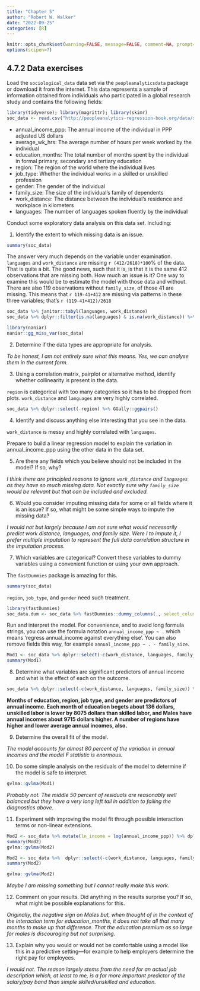 ```yaml
---
title: "Chapter 5"
author: "Robert W. Walker"
date: "2022-09-25"
categories: [R]
---
```



```r
knitr::opts_chunk$set(warning=FALSE, message=FALSE, comment=NA, prompt=FALSE, fig.height=6, fig.width=6.5, fig.retina = 3, dev = 'svg', dev.args = list(bg = "white"))
options(scipen=7)
```

## 4.7.2 Data exercises

Load the `sociological_data` data set via the `peopleanalyticsdata` package or download it from the internet. This data represents a sample of information obtained from individuals who participated in a global research study and contains the following fields:

```r
library(tidyverse); library(magrittr); library(skimr)
soc_data <- read.csv("http://peopleanalytics-regression-book.org/data/sociological_data.csv")
```

- annual_income_ppp: The annual income of the individual in PPP adjusted US dollars
- average_wk_hrs: The average number of hours per week worked by the individual
- education_months: The total number of months spent by the individual in formal primary, secondary and tertiary education
- region: The region of the world where the individual lives
- job_type: Whether the individual works in a skilled or unskilled profession
- gender: The gender of the individual
- family_size: The size of the individual’s family of dependents
- work_distance: The distance between the individual’s residence and workplace in kilometers
- languages: The number of languages spoken fluently by the individual

Conduct some exploratory data analysis on this data set. Including:

1. Identify the extent to which missing data is an issue.

```r
summary(soc_data)
```
The answer very much depends on the variable under examination.  `languages` and `work_distance` are missing `r (412/2618)*100`% of the data.  That is quite a bit.  The good news, such that it is, is that it is the same 412 observations that are missing both.  How much an issue is it?  One way to examine this would be to estimate the model with those data and without.  There are also 119 observations without `family_size`, of those 41 are missing.  This means that `r 119-41+412` are missing via patterns in these three variables; that's `r (119-41+412)/2618`

```r
soc_data %>% janitor::tabyl(languages, work_distance)
soc_data %>% dplyr::filter(is.na(languages) & is.na(work_distance)) %>% skim(family_size)
```

```r
library(naniar)
naniar::gg_miss_var(soc_data)
```


2. Determine if the data types are appropriate for analysis.

*To be honest, I am not entirely sure what this means.  Yes, we can analyse them in the current form.*

3. Using a correlation matrix, pairplot or alternative method, identify whether collinearity is present in the data.

`region` is categorical with too many categories so it has to be dropped from plots. `work_distance` and `languages` are very highly correlated.

```r
soc_data %>% dplyr::select(-region) %>% GGally::ggpairs()
```

4. Identify and discuss anything else interesting that you see in the data.

`work_distance` is messy and highly correlated with `languages`.

Prepare to build a linear regression model to explain the variation in annual_income_ppp using the other data in the data set.

5. Are there any fields which you believe should not be included in the model? If so, why?

*I think there are principled reasons to ignore `work_distance` and `languages` as they have so much missing data.  Not exactly sure why `family_size` would be relevant but that can be included and excluded.*

6. Would you consider imputing missing data for some or all fields where it is an issue? If so, what might be some simple ways to impute the missing data?

*I would not but largely because I am not sure what would necessarily predict work distance, languages, and family size.  Were I to impute it, I prefer multiple imputation to represent the full data correlation structure in the imputation process.*

7. Which variables are categorical? Convert these variables to dummy variables using a convenient function or using your own approach.

The `fastDummies` package is amazing for this.

```r
summary(soc_data)
```

`region`, `job_type`, and `gender` need such treatment.

```r
library(fastDummies)
soc_data.dum <- soc_data %>% fastDummies::dummy_columns(., select_columns = c("region","job_type","gender"))
```


Run and interpret the model. For convenience, and to avoid long formula strings, you can use the formula notation `annual_income_ppp ~ .` which means ‘regress annual_income against everything else’. You can also remove fields this way, for example `annual_income_ppp ~ . - family_size`.

```r
Mod1 <- soc_data %>% dplyr::select(-c(work_distance, languages, family_size)) %>% lm(annual_income_ppp ~ ., data=.)
summary(Mod1)
```


8. Determine what variables are significant predictors of annual income and what is the effect of each on the outcome.

```r
soc_data %>% dplyr::select(-c(work_distance, languages, family_size)) %>% lm(annual_income_ppp ~ ., data=.) %>% summary %$% coefficients %>% data.frame %>% filter(`Pr...t..` < 0.05)
```
**Months of education, region, job type, and gender are predictors of annual income.  Each month of education begets about 136 dollars, unskilled labor is lower by 8075 dollars than skilled labor, and Males have annual incomes about 9715 dollars higher.  A number of regions have higher and lower average annual incomes, also.**


9. Determine the overall fit of the model.

*The model accounts for almost 80 percent of the variation in annual incomes and the model $F$ statistic is enormous.*

10. Do some simple analysis on the residuals of the model to determine if the model is safe to interpret.

```r
gvlma::gvlma(Mod1)
```

*Probably not.  The middle 50 percent of residuals are reasonably well balanced but they have a very long left tail in addition to failing the diagnostics above.*

11. Experiment with improving the model fit through possible interaction terms or non-linear extensions.

```r
Mod2 <- soc_data %>% mutate(ln_income = log(annual_income_ppp)) %>% dplyr::select(-c(work_distance, languages, family_size,annual_income_ppp))  %>% lm(ln_income ~ ., data=.)
summary(Mod2)
gvlma::gvlma(Mod2)
```

```r
Mod2 <- soc_data %>%  dplyr::select(-c(work_distance, languages, family_size))  %>% lm(annual_income_ppp ~ region + job_type*average_wk_hrs+education_months+region+gender*education_months, data=.)
summary(Mod2)
```


```r
gvlma::gvlma(Mod2)
```

*Maybe I am missing something but I cannot really make this work.*

12. Comment on your results. Did anything in the results surprise you? If so, what might be possible explanations for this.

*Originally, the negative sign on Males but, when thought of in the context of the interaction term for education_months, it does not take all that many months to make up that difference.  That the education premium as so large for males is discouraging but not surprising.*

13. Explain why you would or would not be comfortable using a model like this in a predictive setting—for example to help employers determine the right pay for employees.

*I would not.  The reason largely stems from the need for an actual job description which, at least to me, is a far more important predictor of the salary/pay band than simple skilled/unskilled and education.*
